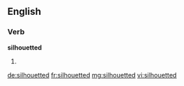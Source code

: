 ==English==

===Verb===
'''silhouetted'''

# {{en-past of|silhouette}}

[[de:silhouetted]]
[[fr:silhouetted]]
[[mg:silhouetted]]
[[vi:silhouetted]]